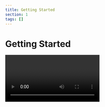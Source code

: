 ```yaml
---
title: Getting Started
section: 1
tags: []
---
```


# Getting Started
<Video image={videoImage} url="https://youtu.be/rGNDMd9SoTs"/>

## Prerequisites

To use the Process Mining component, [yFiles for HTML](https://www.yworks.com/products/yfiles-for-html) is required.
You can evaluate yFiles for 60 days free of charge on [my.yworks.com](https://my.yworks.com/signup?product=YFILES_HTML_EVAL).
See [Licensing](https://docs.yworks.com/react-yfiles-process-mining/introduction/licensing) for more information on this topic.

You can learn how to work with the yFiles npm module in our [Developer’s Guide](https://docs.yworks.com/yfileshtml/#/dguide/yfiles_npm_module). A convenient way of getting access to yFiles is to use the [yFiles Dev Suite](https://www.npmjs.com/package/yfiles-dev-suite).


## Project Setup

1. **Installation**

   In addition to yFiles, the Process Mining component requires React to be installed in your project.
   If you want to start your project from scratch, we recommend using vite:
   ```
   npm create vite@6.1.1 my-process-mining-app -- --template react-ts
   ```

   Add the yFiles dependency:
   ```
   npm install <yFiles package path>/lib/yfiles-30.0.0+dev.tgz
   ```

   <details>

   <summary>Sample <code>package.json</code> dependencies</summary>
   The resulting package.json dependencies should resemble the following:

   ```json
      "dependencies": {
        "react": "^18.2.0",
        "react-dom": "^18.2.0",
        "@yfiles/yfiles": "./lib/yfiles-30.0.0+dev.tgz"
     }
   ```
   </details>

   Now, the component itself can be installed:
   ```bash
   npm install @yworks/react-yfiles-process-mining
   ```

2. **License**

   Be sure to invoke <TypeLink type="registerLicense" /> before using the Process Mining React component.
   When evaluating yFiles, the license JSON file is found in the `lib/` folder of the yFiles for HTML evaluation package.
   For licensed users, the license data is provided separately.

   <details>

   <summary>License registration</summary>

   Import or paste your license data and register the license, e.g. in `App.tsx`:

   ```js
   import yFilesLicense from './license.json'

   registerLicense(yFilesLicense)
   ```
   </details>

3. **Stylesheet**

   Make sure to import the CSS stylesheet as well:

   ```js
   import '@yworks/react-yfiles-process-mining/dist/index.css'
   ```

4. **Usage**

   You are now all set to utilize the Process Mining component with your data!
   See a basic example `App.tsx` below:

   ```tsx
   import {
     ProcessMining,
     registerLicense
   } from '@yworks/react-yfiles-process-mining'

   import '@yworks/react-yfiles-process-mining/dist/index.css'

   import yFilesLicense from './license.json'

   registerLicense(yFilesLicense)

   const eventLog = [
     { caseId: 0, activity: 'Start', timestamp: 8.383561495922297, duration: 0.0006804154279300233 },
     { caseId: 0, activity: 'Step A', timestamp: 8.928697652413142, duration: 0.10316578562597925 },
     { caseId: 0, activity: 'Step B', timestamp: 9.576999594529966, duration: 0.041202953341980784 },
     { caseId: 0, activity: 'End', timestamp: 10.163338704362792, duration: 0.2746326125522593 }
   ]

   function App() {
     return <ProcessMining eventLog={eventLog}></ProcessMining>
   }

   export default App
   ```

   > **Note:** By default, the <TypeLink type="ProcessMining" /> component adjusts its size to match the size of its parent element. Therefore, it is necessary to set the dimensions of the containing element or apply styling directly to the <TypeLink type="ProcessMining" /> component. This can be achieved by defining a CSS class or applying inline styles.

## Graph Extraction

To uncover the flow and workload within the event log, the process mining component derives a graph structure that
encapsulates the underlying processes in the log. The nodes of this structure represent the _process steps_, which emerge
when an activity is linked to at least one event. The edges, known as _transitions_, are inferred from consecutive
events associated with two steps, representing movement from one process step to another. For instance, in the event
log provided below, two process steps will emerge, linked to activities 'Start' and 'Step A', along with a
transition between them.

```tsx
const eventLog = [
  { caseId: 0, activity: 'Start', timestamp: 8.2, duration: 0.2 },
  { caseId: 0, activity: 'Step A', timestamp: 8.9, duration: 0.1 },
] satisfies ActivityEvent[]
```

[Transition events](../features/transition-events) essentially bridge the gap between events and can be visualized
with small circles on a transition.

The number of simultaneous events at a process step or transition contributes to a heat history, accessible at any timestamp
within the event log's range. A heatmap serves to visualize the current activity intensity.

To gain a comprehensive overview of changes across the entire event log, you can dynamically traverse the timespan.
This approach helps clarify how things change over different time periods, providing a clearer picture of how processes
and workloads evolve.

## Learn More

Explore the possibilities of visualizing process mining diagrams with the yFiles Process Mining Component.
For further information about [yFiles for HTML](https://www.yworks.com/yfiles-overview) and our company,
please visit [yWorks.com](https://www.yworks.com).

If you are exploring a different use case and require another React component,
please take a look at the available [React components](https://www.yworks.com/yfiles-react-components) powered by yFiles!

For support or feedback, please reach out to [our support team](https://www.yworks.com/products/yfiles/support) or open an issue on GitHub. Happy diagramming!

